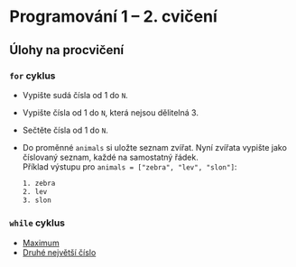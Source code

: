 
<Head>
  <title>Cvičení NPRG030 – Programování 1 – Michal Töpfer</title>
</Head>

# Programování 1 &ndash; 2. cvičení

## Úlohy na procvičení

### <NoTextTransform>`for`</NoTextTransform> cyklus

* Vypište sudá čísla od 1 do `N`.
* Vypište čísla od 1 do `N`, která nejsou dělitelná 3.
* Sečtěte čísla od 1 do `N`.
* Do proměnné `animals` si uložte seznam zvířat. Nyní zvířata vypište jako číslovaný seznam, každé na samostatný řádek.  
  Příklad výstupu pro `animals = ["zebra", "lev", "slon"]`:
  
  ```txt
  1. zebra
  2. lev
  3. slon
  ```

### <NoTextTransform>`while`</NoTextTransform> cyklus

* [Maximum](https://recodex.mff.cuni.cz/app/assignment/4ffafbf3-2723-4e8b-b205-7312121950a3)
* [Druhé největší číslo](https://recodex.mff.cuni.cz/app/assignment/a0f7718f-af5b-4cce-96b2-78970a032546)
